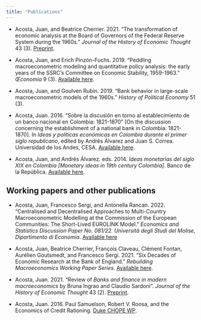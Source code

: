 ```yaml
---
title: "Publications"
---
```


- Acosta, Juan, and Beatrice Cherrier. 2021. "The transformation of economic analysis at the Board of Governors of the Federal Reserve System during the 1960s." *Journal of the History of Economic Thought* 43 (3). [Preprint](https://osf.io/4zujh/). 

- Acosta, Juan, and Erich Pinzón-Fuchs. 2019. "Peddling macroeconometric modeling and quantitative policy analysis: the early years of the SSRC's Committee on Economic Stability, 1959-1963." *Œconomia* 9 (3). [Available here](https://journals.openedition.org/oeconomia/6603).

- Acosta, Juan, and Goulven Rubin. 2019. "Bank behavior in large-scale macroeconometric models of the 1960s." *History of Political Economy* 51 (3).

- Acosta, Juan. 2016. “Sobre la discusión en torno al establecimiento de un banco nacional en Colombia: 1821-1870” [On the discussion concerning the establishment of a national bank in Colombia: 1821-1870]. In *Ideas y políticas económicas en Colombia durante el primer siglo republicano*, edited by Andrés Álvarez and Juan S. Correa. Universidad de los Andes, CESA. [Available here](https://www.dropbox.com/s/fgkqtldy60anp9i/Acosta%20%282016%29%20Sobre%20la%20discusi%C3%B3n%20en%20torno%20al%20establecimiento%20de%20un%20banco%20nacional%20en%20Colombia%2C%201821-1870.pdf?dl=0).

- Acosta, Juan, and Andrés Álvarez. eds. 2014. *Ideas monetarias del siglo XIX en Colombia [Monetary ideas in 19th century Colombia]*. Banco de la República. [Available here](https://babel.banrepcultural.org/digital/collection/p17054coll18/id/327).

## Working papers and other publications
- Acosta, Juan, Francesco Sergi, and Antonella Rancan. 2022. "Centralised and Decentralised Approaches to Multi-Country Macroeconometric Modelling at the Commission of the European Communities: The Short-Lived EUROLINK Model." *Economics and Statistics Discussion Paper No. 081/22. Università degli Studi del Molise, Dipartimento di Economia*. [Available here](https://ideas.repec.org/p/mol/ecsdps/esdp22081.html)

- Acosta, Juan, Beatrice Cherrier, François Claveau, Clément Fontan, Aurélien Goutsmedt, and Francesco Sergi. 2021. “Six Decades of Economic Research at the Bank of England.” *Rebuilding Macroeconomics Working Paper Series*. [Available here]( https://www.rebuildingmacroeconomics.ac.uk/academia-policy-pipeline).

- Acosta, Juan. 2021. "Review of *Banks and finance in modern macroeconomics* by Bruna Ingrao and Claudio Sardoni". *Journal of the History of Economic Thought* 43 (2). [Preprint](https://osf.io/kfxhy/).

- Acosta, Juan. 2016. Paul Samuelson, Robert V. Roosa, and the Economics of Credit Rationing. [Duke CHOPE WP](https://papers.ssrn.com/sol3/papers.cfm?abstract_id=2870684).
